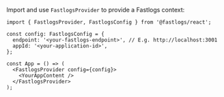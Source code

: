 
Import and use `FastlogsProvider` to provide a Fastlogs context:

```tsx
import { FastlogsProvider, FastlogsConfig } from '@fastlogs/react';

const config: FastlogsConfig = {
  endpoint: '<your-fastlogs-endpoint>', // E.g. http://localhost:3001
  appId: '<your-application-id>',
};

const App = () => (
  <FastlogsProvider config={config}>
    <YourAppContent />
  </FastlogsProvider>
);
```

<AssumingUrl />
